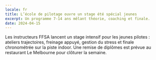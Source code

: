 ```yaml
---
locale: fr
title: L’école de pilotage ouvre un stage été spécial jeunes
excerpt: Un programme 7-14 ans mêlant théorie, coaching et finale.
date: 2024-04-15
---
```


Les instructeurs FFSA lancent un stage intensif pour les jeunes pilotes : ateliers trajectoires, freinage appuyé, gestion du stress et finale chronométrée sur la piste indoor. Une remise de diplômes est prévue au restaurant Le Melbourne pour clôturer la semaine.
